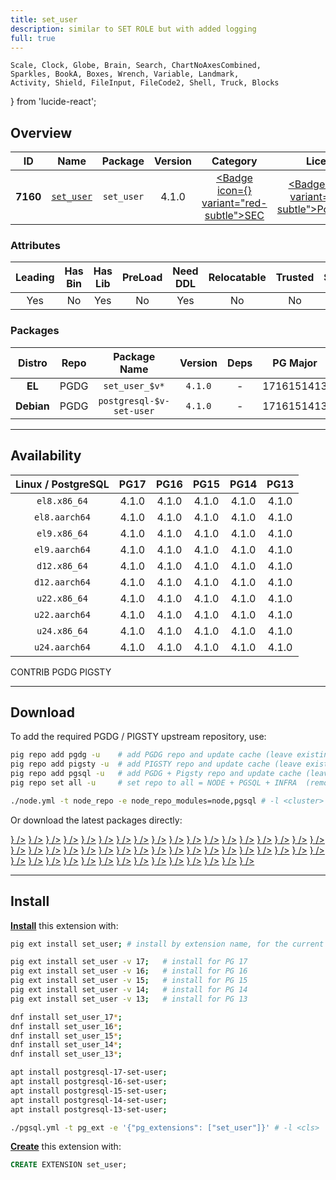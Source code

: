 ```yaml
---
title: set_user
description: similar to SET ROLE but with added logging
full: true
---
```


    Scale, Clock, Globe, Brain, Search, ChartNoAxesCombined,
    Sparkles, BookA, Boxes, Wrench, Variable, Landmark,
    Activity, Shield, FileInput, FileCode2, Shell, Truck, Blocks
} from 'lucide-react';

## Overview

| <TooltipIconButton tooltip="Extension unique identifier" side="top">ID</TooltipIconButton> | <TooltipIconButton tooltip="Extension name" side="top">Name</TooltipIconButton> | <TooltipIconButton tooltip="Package name for installation" side="top">Package</TooltipIconButton> | <TooltipIconButton tooltip="Latest available extension version" side="top">Version</TooltipIconButton> | <TooltipIconButton tooltip="Extension category" side="top">Category</TooltipIconButton> | <TooltipIconButton tooltip="Open source license" side="top">License</TooltipIconButton> | <TooltipIconButton tooltip="Programming language" side="top">Lang</TooltipIconButton> |
|:--------:|:--------:|:----------:|:--------------:|:---------------------------------------:|:------------------------------------------------------:|:----:|
| **7160** | [`set_user`](https://github.com/pgaudit/set_user) | `set_user` | 4.1.0 | <a href="/ext/sec" className="no-underline"><Badge icon={<Shield />} variant="red-subtle">SEC</Badge></a> | <a href="/ext/list/license#postgresql" className="no-underline"><Badge icon={<Scale />} variant="blue-subtle">PostgreSQL</Badge></a> | <a href="/ext/list/lang#c"><Badge icon={<FileCode2 />} variant="blue-subtle">C</Badge></a> |

### Attributes

| <TooltipIconButton tooltip="The Primary Leading extension in the Package" side="top">Leading</TooltipIconButton> | <TooltipIconButton tooltip="Contains binary utils" side="top">Has Bin</TooltipIconButton> | <TooltipIconButton tooltip="Contains .so shared library files" side="top">Has Lib</TooltipIconButton> | <TooltipIconButton tooltip="Requires preloading via shared_preload_libraries" side="top">PreLoad</TooltipIconButton> | <TooltipIconButton tooltip="Requires CREATE EXTENSION DDL command" side="top">Need DDL</TooltipIconButton> | <TooltipIconButton tooltip="Can be installed in any schema" side="top">Relocatable</TooltipIconButton> | <TooltipIconButton tooltip="Can be created by non-superuser" side="top">Trusted</TooltipIconButton> | <TooltipIconButton tooltip="Schemas used by this extension" side="top">Schemas</TooltipIconButton> |
|:-------:|:-------:|:-------:|:-------:|:--------:|:-----------:|:-------:|:-------:|
| Yes | No | Yes | No | Yes | No | No | - |

### Packages

| <TooltipIconButton tooltip="Linux distribution family, EL or Debian" side="top">Distro</TooltipIconButton> | <TooltipIconButton tooltip="Package repository" side="top">Repo</TooltipIconButton> | <TooltipIconButton tooltip="The RPM/DEB Package Name Pattern (replace $v with real pg major)" side="top">Package Name</TooltipIconButton> | <TooltipIconButton tooltip="Latest package version" side="top">Version</TooltipIconButton> | <TooltipIconButton tooltip="RPM/DEB Package dependencies" side="top">Deps</TooltipIconButton> | <TooltipIconButton tooltip="Available in these PostgreSQL Major Versions" side="top">PG Major</TooltipIconButton> |
|:----------:|:--------:|:------------------------:|:-----------:|:------------:|:------------------:|
|   **EL**   | <Badge variant="blue-subtle"><span className="font-bold">PGDG</span></Badge> | `set_user_$v*` | `4.1.0` | - | <Badge variant="green-subtle">17</Badge><Badge variant="green-subtle">16</Badge><Badge variant="green-subtle">15</Badge><Badge variant="green-subtle">14</Badge><Badge variant="green-subtle">13</Badge> |
| **Debian** | <Badge variant="blue-subtle"><span className="font-bold">PGDG</span></Badge> | `postgresql-$v-set-user` | `4.1.0` | - | <Badge variant="green-subtle">17</Badge><Badge variant="green-subtle">16</Badge><Badge variant="green-subtle">15</Badge><Badge variant="green-subtle">14</Badge><Badge variant="green-subtle">13</Badge> |



------

## Availability

| <TooltipIconButton tooltip="Linux Distro Arch / PostgreSQL Major Version" side="top">Linux / PostgreSQL </TooltipIconButton> | **PG17** | **PG16** | **PG15** | **PG14** | **PG13** |
|:-----:|:-----:|:-----:|:-----:|:-----:|:-----:|
| `el8.x86_64` | <Badge variant="blue-subtle">4.1.0</Badge> | <Badge variant="blue-subtle">4.1.0</Badge> | <Badge variant="blue-subtle">4.1.0</Badge> | <Badge variant="blue-subtle">4.1.0</Badge> | <Badge variant="blue-subtle">4.1.0</Badge> |
| `el8.aarch64` | <Badge variant="blue-subtle">4.1.0</Badge> | <Badge variant="blue-subtle">4.1.0</Badge> | <Badge variant="blue-subtle">4.1.0</Badge> | <Badge variant="blue-subtle">4.1.0</Badge> | <Badge variant="blue-subtle">4.1.0</Badge> |
| `el9.x86_64` | <Badge variant="blue-subtle">4.1.0</Badge> | <Badge variant="blue-subtle">4.1.0</Badge> | <Badge variant="blue-subtle">4.1.0</Badge> | <Badge variant="blue-subtle">4.1.0</Badge> | <Badge variant="blue-subtle">4.1.0</Badge> |
| `el9.aarch64` | <Badge variant="blue-subtle">4.1.0</Badge> | <Badge variant="blue-subtle">4.1.0</Badge> | <Badge variant="blue-subtle">4.1.0</Badge> | <Badge variant="blue-subtle">4.1.0</Badge> | <Badge variant="blue-subtle">4.1.0</Badge> |
| `d12.x86_64` | <Badge variant="blue-subtle">4.1.0</Badge> | <Badge variant="blue-subtle">4.1.0</Badge> | <Badge variant="blue-subtle">4.1.0</Badge> | <Badge variant="blue-subtle">4.1.0</Badge> | <Badge variant="blue-subtle">4.1.0</Badge> |
| `d12.aarch64` | <Badge variant="blue-subtle">4.1.0</Badge> | <Badge variant="blue-subtle">4.1.0</Badge> | <Badge variant="blue-subtle">4.1.0</Badge> | <Badge variant="blue-subtle">4.1.0</Badge> | <Badge variant="blue-subtle">4.1.0</Badge> |
| `u22.x86_64` | <Badge variant="blue-subtle">4.1.0</Badge> | <Badge variant="blue-subtle">4.1.0</Badge> | <Badge variant="blue-subtle">4.1.0</Badge> | <Badge variant="blue-subtle">4.1.0</Badge> | <Badge variant="blue-subtle">4.1.0</Badge> |
| `u22.aarch64` | <Badge variant="blue-subtle">4.1.0</Badge> | <Badge variant="blue-subtle">4.1.0</Badge> | <Badge variant="blue-subtle">4.1.0</Badge> | <Badge variant="blue-subtle">4.1.0</Badge> | <Badge variant="blue-subtle">4.1.0</Badge> |
| `u24.x86_64` | <Badge variant="blue-subtle">4.1.0</Badge> | <Badge variant="blue-subtle">4.1.0</Badge> | <Badge variant="blue-subtle">4.1.0</Badge> | <Badge variant="blue-subtle">4.1.0</Badge> | <Badge variant="blue-subtle">4.1.0</Badge> |
| `u24.aarch64` | <Badge variant="blue-subtle">4.1.0</Badge> | <Badge variant="blue-subtle">4.1.0</Badge> | <Badge variant="blue-subtle">4.1.0</Badge> | <Badge variant="blue-subtle">4.1.0</Badge> | <Badge variant="blue-subtle">4.1.0</Badge> |

<Badge variant="green-subtle"><span className="font-black">CONTRIB</span></Badge> <Badge variant="blue-subtle"><span className="font-black">PGDG</span></Badge> <Badge variant="amber-subtle"><span className="font-black">PIGSTY</span></Badge>

------

## Download

To add the required PGDG / PIGSTY upstream repository, use:

```bash tab="pig"
pig repo add pgdg -u    # add PGDG repo and update cache (leave existing repos)
pig repo add pigsty -u  # add PIGSTY repo and update cache (leave existing repos)
pig repo add pgsql -u   # add PGDG + Pigsty repo and update cache (leave existing repos)
pig repo set all -u     # set repo to all = NODE + PGSQL + INFRA  (remove existing repos)
```
```bash tab="pigsty"
./node.yml -t node_repo -e node_repo_modules=node,pgsql # -l <cluster>
```

Or download the latest packages directly:

<Files>
    <Folder name="el8.x86_64">
        <a href="https://download.postgresql.org/pub/repos/yum/17/redhat/rhel-8-x86_64/set_user_17-4.1.0-1PGDG.rhel8.x86_64.rpm"><File name="set_user_17-4.1.0-1PGDG.rhel8.x86_64.rpm" icon={<Package className="text-emerald-500" />} /></a>
        <a href="https://download.postgresql.org/pub/repos/yum/16/redhat/rhel-8-x86_64/set_user_16-4.1.0-1PGDG.rhel8.x86_64.rpm"><File name="set_user_16-4.1.0-1PGDG.rhel8.x86_64.rpm" icon={<Package className="text-emerald-500" />} /></a>
        <a href="https://download.postgresql.org/pub/repos/yum/15/redhat/rhel-8-x86_64/set_user_15-4.1.0-1PGDG.rhel8.x86_64.rpm"><File name="set_user_15-4.1.0-1PGDG.rhel8.x86_64.rpm" icon={<Package className="text-emerald-500" />} /></a>
        <a href="https://download.postgresql.org/pub/repos/yum/14/redhat/rhel-8-x86_64/set_user_14-4.1.0-1PGDG.rhel8.x86_64.rpm"><File name="set_user_14-4.1.0-1PGDG.rhel8.x86_64.rpm" icon={<Package className="text-emerald-500" />} /></a>
        <a href="https://download.postgresql.org/pub/repos/yum/13/redhat/rhel-8-x86_64/set_user_13-4.1.0-1PGDG.rhel8.x86_64.rpm"><File name="set_user_13-4.1.0-1PGDG.rhel8.x86_64.rpm" icon={<Package className="text-emerald-500" />} /></a>
    </Folder>
    <Folder name="el8.aarch64">
        <a href="https://download.postgresql.org/pub/repos/yum/17/redhat/rhel-8-aarch64/set_user_17-4.1.0-1PGDG.rhel8.aarch64.rpm"><File name="set_user_17-4.1.0-1PGDG.rhel8.aarch64.rpm" icon={<Package className="text-orange-500" />} /></a>
        <a href="https://download.postgresql.org/pub/repos/yum/16/redhat/rhel-8-aarch64/set_user_16-4.1.0-1PGDG.rhel8.aarch64.rpm"><File name="set_user_16-4.1.0-1PGDG.rhel8.aarch64.rpm" icon={<Package className="text-orange-500" />} /></a>
        <a href="https://download.postgresql.org/pub/repos/yum/15/redhat/rhel-8-aarch64/set_user_15-4.1.0-1PGDG.rhel8.aarch64.rpm"><File name="set_user_15-4.1.0-1PGDG.rhel8.aarch64.rpm" icon={<Package className="text-orange-500" />} /></a>
        <a href="https://download.postgresql.org/pub/repos/yum/14/redhat/rhel-8-aarch64/set_user_14-4.1.0-1PGDG.rhel8.aarch64.rpm"><File name="set_user_14-4.1.0-1PGDG.rhel8.aarch64.rpm" icon={<Package className="text-orange-500" />} /></a>
        <a href="https://download.postgresql.org/pub/repos/yum/13/redhat/rhel-8-aarch64/set_user_13-4.1.0-1PGDG.rhel8.aarch64.rpm"><File name="set_user_13-4.1.0-1PGDG.rhel8.aarch64.rpm" icon={<Package className="text-orange-500" />} /></a>
    </Folder>
    <Folder name="el9.x86_64">
        <a href="https://download.postgresql.org/pub/repos/yum/17/redhat/rhel-9-x86_64/set_user_17-4.1.0-1PGDG.rhel9.x86_64.rpm"><File name="set_user_17-4.1.0-1PGDG.rhel9.x86_64.rpm" icon={<Package className="text-emerald-500" />} /></a>
        <a href="https://download.postgresql.org/pub/repos/yum/16/redhat/rhel-9-x86_64/set_user_16-4.1.0-1PGDG.rhel9.x86_64.rpm"><File name="set_user_16-4.1.0-1PGDG.rhel9.x86_64.rpm" icon={<Package className="text-emerald-500" />} /></a>
        <a href="https://download.postgresql.org/pub/repos/yum/15/redhat/rhel-9-x86_64/set_user_15-4.1.0-1PGDG.rhel9.x86_64.rpm"><File name="set_user_15-4.1.0-1PGDG.rhel9.x86_64.rpm" icon={<Package className="text-emerald-500" />} /></a>
        <a href="https://download.postgresql.org/pub/repos/yum/14/redhat/rhel-9-x86_64/set_user_14-4.1.0-1PGDG.rhel9.x86_64.rpm"><File name="set_user_14-4.1.0-1PGDG.rhel9.x86_64.rpm" icon={<Package className="text-emerald-500" />} /></a>
        <a href="https://download.postgresql.org/pub/repos/yum/13/redhat/rhel-9-x86_64/set_user_13-4.1.0-1PGDG.rhel9.x86_64.rpm"><File name="set_user_13-4.1.0-1PGDG.rhel9.x86_64.rpm" icon={<Package className="text-emerald-500" />} /></a>
    </Folder>
    <Folder name="el9.aarch64">
        <a href="https://download.postgresql.org/pub/repos/yum/17/redhat/rhel-9-aarch64/set_user_17-4.1.0-1PGDG.rhel9.aarch64.rpm"><File name="set_user_17-4.1.0-1PGDG.rhel9.aarch64.rpm" icon={<Package className="text-orange-500" />} /></a>
        <a href="https://download.postgresql.org/pub/repos/yum/16/redhat/rhel-9-aarch64/set_user_16-4.1.0-1PGDG.rhel9.aarch64.rpm"><File name="set_user_16-4.1.0-1PGDG.rhel9.aarch64.rpm" icon={<Package className="text-orange-500" />} /></a>
        <a href="https://download.postgresql.org/pub/repos/yum/15/redhat/rhel-9-aarch64/set_user_15-4.1.0-1PGDG.rhel9.aarch64.rpm"><File name="set_user_15-4.1.0-1PGDG.rhel9.aarch64.rpm" icon={<Package className="text-orange-500" />} /></a>
        <a href="https://download.postgresql.org/pub/repos/yum/14/redhat/rhel-9-aarch64/set_user_14-4.1.0-1PGDG.rhel9.aarch64.rpm"><File name="set_user_14-4.1.0-1PGDG.rhel9.aarch64.rpm" icon={<Package className="text-orange-500" />} /></a>
        <a href="https://download.postgresql.org/pub/repos/yum/13/redhat/rhel-9-aarch64/set_user_13-4.1.0-1PGDG.rhel9.aarch64.rpm"><File name="set_user_13-4.1.0-1PGDG.rhel9.aarch64.rpm" icon={<Package className="text-orange-500" />} /></a>
    </Folder>
    <Folder name="d12.x86_64">
        <a href="https://apt.postgresql.org/pub/repos/apt/pool/main/p/postgresql-set-user/postgresql-17-set-user_4.1.0-1.pgdg120+1_arm64.deb"><File name="postgresql-17-set-user_4.1.0-1.pgdg120+1_arm64.deb" icon={<Box className="text-emerald-500" />} /></a>
        <a href="https://apt.postgresql.org/pub/repos/apt/pool/main/p/postgresql-set-user/postgresql-16-set-user_4.1.0-1.pgdg120+1_arm64.deb"><File name="postgresql-16-set-user_4.1.0-1.pgdg120+1_arm64.deb" icon={<Box className="text-emerald-500" />} /></a>
        <a href="https://apt.postgresql.org/pub/repos/apt/pool/main/p/postgresql-set-user/postgresql-15-set-user_4.1.0-1.pgdg120+1_arm64.deb"><File name="postgresql-15-set-user_4.1.0-1.pgdg120+1_arm64.deb" icon={<Box className="text-emerald-500" />} /></a>
        <a href="https://apt.postgresql.org/pub/repos/apt/pool/main/p/postgresql-set-user/postgresql-14-set-user_4.1.0-1.pgdg120+1_arm64.deb"><File name="postgresql-14-set-user_4.1.0-1.pgdg120+1_arm64.deb" icon={<Box className="text-emerald-500" />} /></a>
        <a href="https://apt.postgresql.org/pub/repos/apt/pool/main/p/postgresql-set-user/postgresql-13-set-user_4.1.0-1.pgdg120+1_arm64.deb"><File name="postgresql-13-set-user_4.1.0-1.pgdg120+1_arm64.deb" icon={<Box className="text-emerald-500" />} /></a>
    </Folder>
    <Folder name="d12.aarch64">
        <a href="https://apt.postgresql.org/pub/repos/apt/pool/main/p/postgresql-set-user/postgresql-17-set-user_4.1.0-1.pgdg120+1_amd64.deb"><File name="postgresql-17-set-user_4.1.0-1.pgdg120+1_amd64.deb" icon={<Box className="text-orange-500" />} /></a>
        <a href="https://apt.postgresql.org/pub/repos/apt/pool/main/p/postgresql-set-user/postgresql-16-set-user_4.1.0-1.pgdg120+1_amd64.deb"><File name="postgresql-16-set-user_4.1.0-1.pgdg120+1_amd64.deb" icon={<Box className="text-orange-500" />} /></a>
        <a href="https://apt.postgresql.org/pub/repos/apt/pool/main/p/postgresql-set-user/postgresql-15-set-user_4.1.0-1.pgdg120+1_amd64.deb"><File name="postgresql-15-set-user_4.1.0-1.pgdg120+1_amd64.deb" icon={<Box className="text-orange-500" />} /></a>
        <a href="https://apt.postgresql.org/pub/repos/apt/pool/main/p/postgresql-set-user/postgresql-14-set-user_4.1.0-1.pgdg120+1_amd64.deb"><File name="postgresql-14-set-user_4.1.0-1.pgdg120+1_amd64.deb" icon={<Box className="text-orange-500" />} /></a>
        <a href="https://apt.postgresql.org/pub/repos/apt/pool/main/p/postgresql-set-user/postgresql-13-set-user_4.1.0-1.pgdg120+1_amd64.deb"><File name="postgresql-13-set-user_4.1.0-1.pgdg120+1_amd64.deb" icon={<Box className="text-orange-500" />} /></a>
    </Folder>
    <Folder name="u22.x86_64">
        <a href="https://apt.postgresql.org/pub/repos/apt/pool/main/p/postgresql-set-user/postgresql-17-set-user_4.1.0-1.pgdg22.04+1_amd64.deb"><File name="postgresql-17-set-user_4.1.0-1.pgdg22.04+1_amd64.deb" icon={<Box className="text-emerald-500" />} /></a>
        <a href="https://apt.postgresql.org/pub/repos/apt/pool/main/p/postgresql-set-user/postgresql-16-set-user_4.1.0-1.pgdg22.04+1_amd64.deb"><File name="postgresql-16-set-user_4.1.0-1.pgdg22.04+1_amd64.deb" icon={<Box className="text-emerald-500" />} /></a>
        <a href="https://apt.postgresql.org/pub/repos/apt/pool/main/p/postgresql-set-user/postgresql-15-set-user_4.1.0-1.pgdg22.04+1_amd64.deb"><File name="postgresql-15-set-user_4.1.0-1.pgdg22.04+1_amd64.deb" icon={<Box className="text-emerald-500" />} /></a>
        <a href="https://apt.postgresql.org/pub/repos/apt/pool/main/p/postgresql-set-user/postgresql-14-set-user_4.1.0-1.pgdg22.04+1_amd64.deb"><File name="postgresql-14-set-user_4.1.0-1.pgdg22.04+1_amd64.deb" icon={<Box className="text-emerald-500" />} /></a>
        <a href="https://apt.postgresql.org/pub/repos/apt/pool/main/p/postgresql-set-user/postgresql-13-set-user_4.1.0-1.pgdg22.04+1_amd64.deb"><File name="postgresql-13-set-user_4.1.0-1.pgdg22.04+1_amd64.deb" icon={<Box className="text-emerald-500" />} /></a>
    </Folder>
    <Folder name="u22.aarch64">
        <a href="https://apt.postgresql.org/pub/repos/apt/pool/main/p/postgresql-set-user/postgresql-17-set-user_4.1.0-1.pgdg22.04+1_arm64.deb"><File name="postgresql-17-set-user_4.1.0-1.pgdg22.04+1_arm64.deb" icon={<Box className="text-orange-500" />} /></a>
        <a href="https://apt.postgresql.org/pub/repos/apt/pool/main/p/postgresql-set-user/postgresql-16-set-user_4.1.0-1.pgdg22.04+1_arm64.deb"><File name="postgresql-16-set-user_4.1.0-1.pgdg22.04+1_arm64.deb" icon={<Box className="text-orange-500" />} /></a>
        <a href="https://apt.postgresql.org/pub/repos/apt/pool/main/p/postgresql-set-user/postgresql-15-set-user_4.1.0-1.pgdg22.04+1_arm64.deb"><File name="postgresql-15-set-user_4.1.0-1.pgdg22.04+1_arm64.deb" icon={<Box className="text-orange-500" />} /></a>
        <a href="https://apt.postgresql.org/pub/repos/apt/pool/main/p/postgresql-set-user/postgresql-14-set-user_4.1.0-1.pgdg22.04+1_arm64.deb"><File name="postgresql-14-set-user_4.1.0-1.pgdg22.04+1_arm64.deb" icon={<Box className="text-orange-500" />} /></a>
        <a href="https://apt.postgresql.org/pub/repos/apt/pool/main/p/postgresql-set-user/postgresql-13-set-user_4.1.0-1.pgdg22.04+1_arm64.deb"><File name="postgresql-13-set-user_4.1.0-1.pgdg22.04+1_arm64.deb" icon={<Box className="text-orange-500" />} /></a>
    </Folder>
    <Folder name="u24.x86_64">
        <a href="https://apt.postgresql.org/pub/repos/apt/pool/main/p/postgresql-set-user/postgresql-17-set-user_4.1.0-1.pgdg24.04+1_amd64.deb"><File name="postgresql-17-set-user_4.1.0-1.pgdg24.04+1_amd64.deb" icon={<Box className="text-emerald-500" />} /></a>
        <a href="https://apt.postgresql.org/pub/repos/apt/pool/main/p/postgresql-set-user/postgresql-16-set-user_4.1.0-1.pgdg24.04+1_amd64.deb"><File name="postgresql-16-set-user_4.1.0-1.pgdg24.04+1_amd64.deb" icon={<Box className="text-emerald-500" />} /></a>
        <a href="https://apt.postgresql.org/pub/repos/apt/pool/main/p/postgresql-set-user/postgresql-15-set-user_4.1.0-1.pgdg24.04+1_amd64.deb"><File name="postgresql-15-set-user_4.1.0-1.pgdg24.04+1_amd64.deb" icon={<Box className="text-emerald-500" />} /></a>
        <a href="https://apt.postgresql.org/pub/repos/apt/pool/main/p/postgresql-set-user/postgresql-14-set-user_4.1.0-1.pgdg24.04+1_amd64.deb"><File name="postgresql-14-set-user_4.1.0-1.pgdg24.04+1_amd64.deb" icon={<Box className="text-emerald-500" />} /></a>
        <a href="https://apt.postgresql.org/pub/repos/apt/pool/main/p/postgresql-set-user/postgresql-13-set-user_4.1.0-1.pgdg24.04+1_amd64.deb"><File name="postgresql-13-set-user_4.1.0-1.pgdg24.04+1_amd64.deb" icon={<Box className="text-emerald-500" />} /></a>
    </Folder>
    <Folder name="u24.aarch64">
        <a href="https://apt.postgresql.org/pub/repos/apt/pool/main/p/postgresql-set-user/postgresql-17-set-user_4.1.0-1.pgdg24.04+1_arm64.deb"><File name="postgresql-17-set-user_4.1.0-1.pgdg24.04+1_arm64.deb" icon={<Box className="text-orange-500" />} /></a>
        <a href="https://apt.postgresql.org/pub/repos/apt/pool/main/p/postgresql-set-user/postgresql-16-set-user_4.1.0-1.pgdg24.04+1_arm64.deb"><File name="postgresql-16-set-user_4.1.0-1.pgdg24.04+1_arm64.deb" icon={<Box className="text-orange-500" />} /></a>
        <a href="https://apt.postgresql.org/pub/repos/apt/pool/main/p/postgresql-set-user/postgresql-15-set-user_4.1.0-1.pgdg24.04+1_arm64.deb"><File name="postgresql-15-set-user_4.1.0-1.pgdg24.04+1_arm64.deb" icon={<Box className="text-orange-500" />} /></a>
        <a href="https://apt.postgresql.org/pub/repos/apt/pool/main/p/postgresql-set-user/postgresql-14-set-user_4.1.0-1.pgdg24.04+1_arm64.deb"><File name="postgresql-14-set-user_4.1.0-1.pgdg24.04+1_arm64.deb" icon={<Box className="text-orange-500" />} /></a>
        <a href="https://apt.postgresql.org/pub/repos/apt/pool/main/p/postgresql-set-user/postgresql-13-set-user_4.1.0-1.pgdg24.04+1_arm64.deb"><File name="postgresql-13-set-user_4.1.0-1.pgdg24.04+1_arm64.deb" icon={<Box className="text-orange-500" />} /></a>
    </Folder>
</Files>

------

## Install

[**Install**](/docs/pgsql/extension/install) this extension with:

```bash tab="pig"
pig ext install set_user; # install by extension name, for the current active PG version

pig ext install set_user -v 17;   # install for PG 17
pig ext install set_user -v 16;   # install for PG 16
pig ext install set_user -v 15;   # install for PG 15
pig ext install set_user -v 14;   # install for PG 14
pig ext install set_user -v 13;   # install for PG 13
```
```bash tab="yum" 
dnf install set_user_17*;
dnf install set_user_16*;
dnf install set_user_15*;
dnf install set_user_14*;
dnf install set_user_13*;
```
```bash tab="apt" 
apt install postgresql-17-set-user;
apt install postgresql-16-set-user;
apt install postgresql-15-set-user;
apt install postgresql-14-set-user;
apt install postgresql-13-set-user;
```
```bash tab="ansible"
./pgsql.yml -t pg_ext -e '{"pg_extensions": ["set_user"]}' # -l <cls>
```

[**Create**](/docs/pgsql/extension/create) this extension with:

```sql
CREATE EXTENSION set_user;
```


